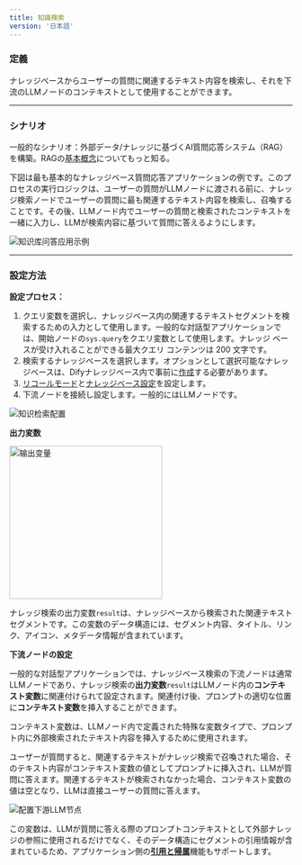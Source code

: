 ```yaml
---
title: 知識検索
version: '日本語'
---
```


### 定義

ナレッジベースからユーザーの質問に関連するテキスト内容を検索し、それを下流のLLMノードのコンテキストとして使用することができます。

***

### シナリオ

一般的なシナリオ：外部データ/ナレッジに基づくAI質問応答システム（RAG）を構築。RAGの[基本概念](../../../knowledge-base/indexing-and-retrieval/retrieval-augment)についてもっと知る。

下図は最も基本的なナレッジベース質問応答アプリケーションの例です。このプロセスの実行ロジックは、ユーザーの質問がLLMノードに渡される前に、ナレッジ検索ノードでユーザーの質問に最も関連するテキスト内容を検索し、召喚することです。その後、LLMノード内でユーザーの質問と検索されたコンテキストを一緒に入力し、LLMが検索内容に基づいて質問に答えるようにします。

<Frame caption="ナレッジベース質問応答アプリケーションの例">
  <img src="/ja-jp/img/jp-knowledge-retrieval.png" alt="知识库问答应用示例" />
</Frame>

***

### 設定方法

**設定プロセス：**

1. クエリ変数を選択し、ナレッジベース内の関連するテキストセグメントを検索するための入力として使用します。一般的な対話型アプリケーションでは、開始ノードの`sys.query`をクエリ変数として使用します。ナレッジ ベースが受け入れることができる最大クエリ コンテンツは 200 文字です。
2. 検索するナレッジベースを選択します。オプションとして選択可能なナレッジベースは、Difyナレッジベース内で事前に[作成](../../knowledge-base/create-knowledge-and-upload-documents#id-1-chuang-jian-zhi-shi-ku)する必要があります。
3. [リコールモード](../../../learn-more/extended-reading/retrieval-augment/retrieval)と[ナレッジベース設定](../../knowledge-base/knowledge-and-documents-maintenance#id-8-zhi-shi-ku-she-zhi)を設定します。
4. 下流ノードを接続し設定します。一般的にはLLMノードです。

<Frame caption="ナレッジ検索の設定">
  <img src="/ja-jp/img/jp-knowledge-retrieval-setting.png" alt="知识检索配置" />
</Frame>

**出力変数**

<Frame caption="出力変数">
  <img src="/ja-jp/img/jp-knowledge-retrieval-output.png" alt="输出变量" width="272" />
</Frame>

ナレッジ検索の出力変数`result`は、ナレッジベースから検索された関連テキストセグメントです。この変数のデータ構造には、セグメント内容、タイトル、リンク、アイコン、メタデータ情報が含まれています。

**下流ノードの設定**

一般的な対話型アプリケーションでは、ナレッジベース検索の下流ノードは通常LLMノードであり、ナレッジ検索の**出力変数**`result`はLLMノード内の**コンテキスト変数**に関連付けられて設定されます。関連付け後、プロンプトの適切な位置に**コンテキスト変数**を挿入することができます。

<Note>
コンテキスト変数は、LLMノード内で定義された特殊な変数タイプで、プロンプト内に外部検索されたテキスト内容を挿入するために使用されます。
</Note>

ユーザーが質問すると、関連するテキストがナレッジ検索で召喚された場合、そのテキスト内容がコンテキスト変数の値としてプロンプトに挿入され、LLMが質問に答えます。関連するテキストが検索されなかった場合、コンテキスト変数の値は空となり、LLMは直接ユーザーの質問に答えます。

<Frame caption="下流LLMノードの設定">
  <img src="/ja-jp/img/jp-knowledge-retrieval-llm.png" alt="配置下游LLM节点" />
</Frame>

この変数は、LLMが質問に答える際のプロンプトコンテキストとして外部ナレッジの参照に使用されるだけでなく、そのデータ構造にセグメントの引用情報が含まれているため、アプリケーション側の[**引用と帰属**](../../knowledge-base/retrieval-test-and-citation#id-2-yin-yong-yu-gui-shu)機能もサポートします。